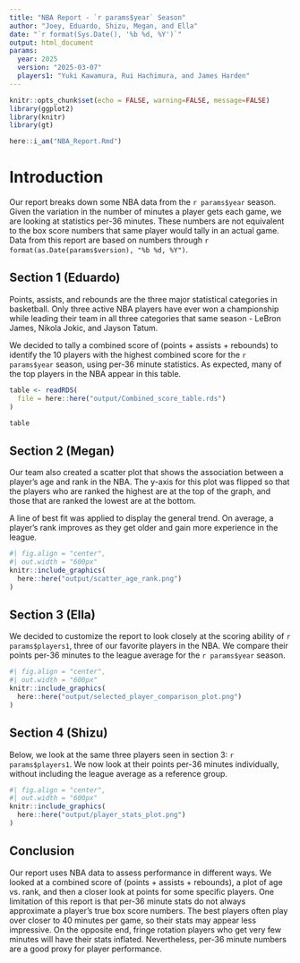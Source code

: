 ```yaml
---
title: "NBA Report - `r params$year` Season"
author: "Joey, Eduardo, Shizu, Megan, and Ella"
date: "`r format(Sys.Date(), '%b %d, %Y')`"
output: html_document
params:
  year: 2025
  version: "2025-03-07"
  players1: "Yuki Kawamura, Rui Hachimura, and James Harden"
---
```


```r

knitr::opts_chunk$set(echo = FALSE, warning=FALSE, message=FALSE)
library(ggplot2)
library(knitr)
library(gt)
```

```r

here::i_am("NBA_Report.Rmd")
```

# Introduction

Our report breaks down some NBA data from the `r params$year` season. Given the variation in the number of minutes a player gets each game, we are looking at statistics per-36 minutes. These numbers are not equivalent to the box score numbers that same player would tally in an actual game. Data from this report are based on numbers through `r format(as.Date(params$version), "%b %d, %Y")`. 


## Section 1 (Eduardo)

Points, assists, and rebounds are the three major statistical categories in basketball. Only three active NBA players have ever won a championship while leading their team in all three categories that same season - LeBron James, Nikola Jokic, and Jayson Tatum.

We decided to tally a combined score of (points + assists + rebounds) to identify the 10 players with the highest combined score for the `r params$year` season, using per-36 minute statistics. As expected, many of the top players in the NBA appear in this table.

```r


table <- readRDS(
  file = here::here("output/Combined_score_table.rds")
)

table

```

## Section 2 (Megan)

Our team also created a scatter plot that shows the association between a player's age and rank in the NBA. The y-axis for this plot was flipped so that the players who are ranked the highest are at the top of the graph, and those that are ranked the lowest are at the bottom. 

A line of best fit was applied to display the general trend. On average, a player's rank improves as they get older and gain more experience in the league. 

```r


#| fig.align = "center",
#| out.width = "600px"
knitr::include_graphics(
  here::here("output/scatter_age_rank.png")
)

```

## Section 3 (Ella)

We decided to customize the report to look closely at the scoring ability of `r params$players1`, three of our favorite players in the NBA.
We compare their points per-36 minutes to the league average for the `r params$year` season.  

```r
#| fig.align = "center",
#| out.width = "600px"
knitr::include_graphics(
  here::here("output/selected_player_comparison_plot.png")
)
```

## Section 4 (Shizu)

Below, we look at the same three players seen in section 3: `r params$players1`. We now look at their points per-36 minutes individually, without including the league average as a reference group.

```r
#| fig.align = "center",
#| out.width = "600px"
knitr::include_graphics(
  here::here("output/player_stats_plot.png")
)
```

## Conclusion 

Our report uses NBA data to assess performance in different ways. We looked at a combined score of (points + assists + rebounds), a plot of age vs. rank, and then a closer look at points for some specific players. 
One limitation of this report is that per-36 minute stats do not always approximate a player's true box score numbers. The best players often play over closer to 40 minutes per game, so their stats may appear less impressive. On the opposite end, fringe rotation players who get very few minutes will have their stats inflated. Nevertheless, per-36 minute numbers are a good proxy for player performance.  
